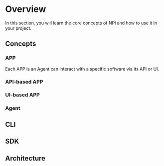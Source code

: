 
<Todo />

# Overview

In this section, you will learn the core concepts of NPi and how to use it in your project.

## Concepts

### APP

Each APP is an Agent can interact with a specific software via its API or UI.


### API-based APP

### UI-based APP

### Agent

## CLI

## SDK

## Architecture

